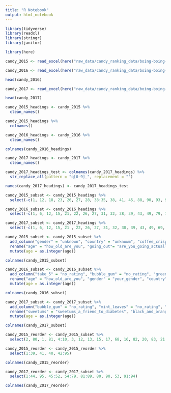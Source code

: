 ```yaml
---
title: "R Notebook"
output: html_notebook
---
```


```r
library(tidyverse)
library(readxl)
library(stringr)
library(janitor)
```

```r
library(here)

candy_2015 <- read_excel(here("raw_data/candy_ranking_data/boing-boing-candy-2015.xlsx"))

```

```r
candy_2016 <- read_excel(here("raw_data/candy_ranking_data/boing-boing-candy-2016.xlsx"))

head(candy_2016)
```

```r
candy_2017 <- read_excel(here("raw_data/candy_ranking_data/boing-boing-candy-2017.xlsx"))

head(candy_2017)
```

```r
candy_2015_headings <- candy_2015 %>% 
  clean_names()
```

```r
candy_2015_headings %>% 
  colnames()
```



```r
candy_2016_headings <- candy_2016 %>% 
  clean_names()

colnames(candy_2016_headings)
```



```r
candy_2017_headings <- candy_2017 %>% 
  clean_names() 

candy_2017_headings_test <- colnames(candy_2017_headings) %>% 
  str_replace_all(pattern = "q[0-9]_", replacement = "")

```

```r
names(candy_2017_headings) <- candy_2017_headings_test
```

```r
candy_2015_subset <- candy_2015_headings %>% 
  select(-c(1, 12, 18, 23, 26, 27, 28, 33:35, 38, 41, 45, 88, 90, 93, 94, 95, 97:114, 116:124))

```

```r
candy_2016_subset <- candy_2016_headings %>% 
  select(-c(1, 6, 12, 15, 21, 22, 26, 27, 31, 32, 38, 39, 43, 49, 79, 102, 104, 105, 107:123))

```

```r
candy_2017_subset <- candy_2017_headings %>% 
  select(-c(1, 6, 12, 15, 21 , 22, 26, 27, 31, 32, 38, 39, 43, 49, 69, 81, 86, 105, 107, 108, 110:120))
```

```r
candy_2015_subset <- candy_2015_subset %>% 
  add_column("gender" = "unknown", "country" = "unknowm", "coffee_crisp" = "no_rating", "dove_bars" = "no_rating", "mike_and_ike" = "no_rating" , "blue_m_ms" = "no_rating", "red_m_ms" = "no_rating", "independent_m_ms" = "no_rating", "mr_goodbar" = "no_rating", "peeps" = "no_rating", "reeses_pieces" = "no_rating", "sourpatch_kids_i_e_abominations_of_nature" = "no_rating", "sweet_tarts" = "no_rating", "take_5" = "no_rating", "tic_tacs" = "no_rating", "whatchamacallit_bars" = "no_rating") %>% 
  rename("age" = "how_old_are_you", "going_out"= "are_you_going_actually_going_trick_or_treating_yourself", "100_grand_bar" = "x100_grand_bar", "bonkers_the_candy" = "bonkers", "boxo_raisins"= "box_o_raisins", "hersheys_dark_chocolate" = "dark_chocolate_hershey", "hersheys_kisses" = "hershey_s_kissables", "licorice_yes_black" = "licorice", "black_and_orange_wrapper" = "anonymous_brown_globs_that_come_in_black_and_orange_wrappers", "green_party_m_ms" = "mint_m_ms",                                                             ) %>% 
  mutate(age = as.integer(age))
```


```r
colnames(candy_2015_subset)
```

```r
candy_2016_subset <- candy_2016_subset %>% 
  add_column("take_5" = "no_rating", "bubble_gum" = "no_rating", "green_party_m_ms" = "no_rating", "mint_leaves" = "no_rating", "runts" = "no_rating", "ribbon_candy" = "no_rating", "peanut_butter_bars" = "no_rating") %>% 
  rename("age" = "how_old_are_you", "gender" = "your_gender", "country" = "which_country_do_you_live_in", "independent_m_ms" = "third_party_m_ms","going_out" = "are_you_going_actually_going_trick_or_treating_yourself", "100_grand_bar" = "x100_grand_bar", "sweetums" = "sweetums_a_friend_to_diabetes", "black_and_orange_wrapper" = "anonymous_brown_globs_that_come_in_black_and_orange_wrappers"                                                             ) %>% 
  mutate(age = as.integer(age))
```

```r
colnames(candy_2016_subset)
```

```r
candy_2017_subset <- candy_2017_subset %>% 
  add_column("bubble_gum" = "no_rating", "mint_leaves" = "no_rating", "runts" = "no_rating", "ribbon_candy" = "no_rating", "peanut_butter_bars" = "no_rating", "mary_janes" = "no_rating") %>% 
  rename("sweetums" = "sweetums_a_friend_to_diabetes", "black_and_orange_wrapper" = "anonymous_brown_globs_that_come_in_black_and_orange_wrappers_a_k_a_mary_janes"                                                             ) %>% 
  mutate(age = as.integer(age))
```


```r
colnames(candy_2017_subset)
```

```r
candy_2015_reorder <- candy_2015_subset %>% 
  select(2, 80, 1, 81, 4:10, 3, 12, 13, 15, 17, 68, 16, 82, 20, 83, 21:25, 32, 19, 27, 26, 28, 29, 44, 55, 56, 30, 31, 42, 33:40:84, 41, 51, 61, 60, 85:87, 43, 57, 58, 88, 79, 47, 48, 49, 89, 50, 46, 52, 90, 45, 64, 65, 66, 67, 18, 91, 69, 70, 92, 71, 72, 94, 73, 74, 53, 76, 77, 14, 95, 78, 93, 11, 62, 59, 54, 63, 75)
```



 
```r
candy_2015_reorder <- candy_2015_reorder %>% 
  select(1:39, 41, 40, 42:95)
```
 
```r
colnames(candy_2015_reorder)
```
 
```r
candy_2017_reorder <- candy_2017_subset %>% 
  select(1:44, 95, 45:52, 54:79, 81:89, 80, 90, 53, 91:94)
```

```r
colnames(candy_2017_reorder)
```

```r

```

